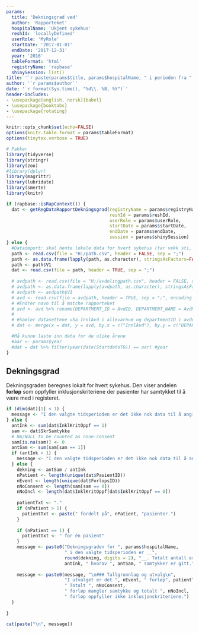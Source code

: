 ```yaml
---
params:
  title: 'Dekningsgrad ved'
  author: 'Rapporteket'
  hospitalName: 'Ukjent sykehus'
  reshId: 'locallyDefined'
  userRole: 'MyRole'
  startDate: '2017-01-01'
  endDate: '2017-12-31'
  year: '2016'
  tableFormat: 'html'
  registryName: 'rapbase'
  shinySession: list()
title: '`r paste(params$title, params$hospitalName, " i perioden fra ", params$startDate, " til ", params$endDate)`'
author: '`r params$author`'
date: '`r format(Sys.time(), "%d\\. %B, %Y")`'
header-includes:
- \usepackage[english, norsk]{babel}
- \usepackage{booktabs}
- \usepackage{rotating}
---
```

```r
knitr::opts_chunk$set(echo=FALSE)
options(knitr.table.format = params$tableFormat)
options(tinytex.verbose = TRUE)

# Pakker
library(tidyverse)
library(stringr)
library(zoo)
#library(dplyr)
library(magrittr)
library(lubridate)
library(smerte)
library(knitr)
```

```r

if (rapbase::isRapContext()) {
  dat <- getRegDataRapportDekningsgrad(registryName = params$registryName,
                                       reshId = params$reshId,
                                       userRole = params$userRole,
                                       startDate = params$startDate,
                                       endDate = params$endDate,
                                       session = params$shinySession)
} else {
  #Dataimport: skal hente lokale data for hvert sykehus (tar vekk sti, og erstatter med lokal filB)
  path <- read.csv(file = "H:/path.csv", header = FALSE, sep = ";")
  path <- as.data.frame(lapply(path, as.character), stringsAsFactors=FALSE)
  path <- path$V1
  dat <- read.csv(file = path, header = TRUE, sep = ";")
  
  # avdpath <- read.csv(file = "H:/avdelingpath.csv", header = FALSE, sep = ";")
  # avdpath <- as.data.frame(lapply(avdpath, as.character), stringsAsFactors=FALSE)
  # avdpath <- avdpath$V1
  # avd <- read.csv(file = avdpath, header = TRUE, sep = ";", encoding = "UTF-8")
  # #Endrer navn til å matche rapporteket
  # avd <- avd %>% rename(DEPARTMENT_ID = AvdID, DEPARTMENT_NAME = AvdNavn, DEPARTMENT_SHORTNAME = AvdNavnKort)
  # 
  # #Samler datasettene vha InnlAvd i allevarnum og departmentID i avdelingsoversikt
  # dat <- merge(x = dat, y = avd, by.x = c("InnlAvd"), by.y = c("DEPARTMENT_ID"))

  #Må kunne laste inn data for de ulike årene
  #aar <- params$year
  #dat = dat %>% filter(year(date(StartdatoTO)) == aar) #year
}


```

## Dekningsgrad

Dekningsgraden beregnes lokalt for hvert sykehus. Den viser andelen __forløp__ som oppfyller inklusjonskriteriene der pasienter har samtykket til å være med i registeret. 

```r

if (dim(dat)[1] < 1) {
  message <- "I den valgte tidsperioden er det ikke nok data til å angi dekningsgrad."
} else {
  antInk <- sum(dat$InklKritOppf == 1)
  sam <- dat$SkrSamtykke
  # NA/NULL to be counted as none-consent
  sam[is.na(sam)] <- 0
  antSam <- sum(sam[sam == 1])
  if (antInk < 1) {
    message <- "I den valgte tidsperioden er det ikke nok data til å angi dekningsgrad."
  } else {
    dekning <- antSam / antInk
    nPatient <- length(unique(dat$PasientID))
    nEvent <- length(unique(dat$ForlopsID))
    nNoConsent <- length(sam[sam == 0])
    nNoIncl <- length(dat$InklKritOppf[dat$InklKritOppf == 0])
    
    patientTxt <- "."
    if (nPatient > 1) {
      patientTxt <- paste(" fordelt på", nPatient, "pasienter.")
    }
    
    if (nPatient == 1) {
      patientTxt <- " for én pasient"
    }
    message <- paste0("Dekningsgraden for ", params$hospitalName,
                      " i den valgte tidsperioden er __",
                      round(dekning, digits = 2), "__. Totalt antall er ",
                      antInk, " hvorav ", antSam, " samtykker er gitt.")
    
    message <- paste0(message, "\n### Tallgrunnlag og utvalg\n",
                      "I utvalget er det ", nEvent, " forløp", patientTxt,
                      " Totalt ", nNoConsent,
                      " forløp mangler samtykke og totalt ", nNoIncl,
                      " forløp oppfyller ikke inklusjonskriteriene.")
  }
  
}

cat(paste("\n", message))

```

